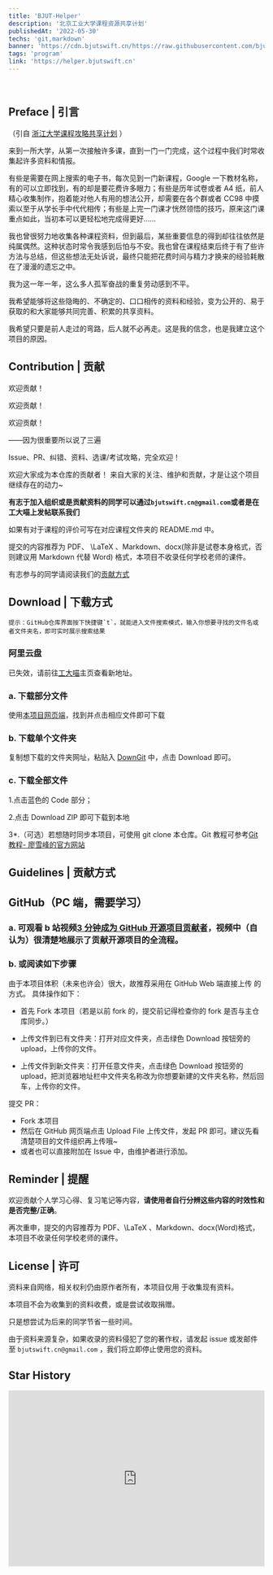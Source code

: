 ```yaml
---
title: 'BJUT-Helper'
description: '北京工业大学课程资源共享计划'
publishedAt: '2022-05-30'
techs: 'git,markdown'
banner: 'https://cdn.bjutswift.cn/https://raw.githubusercontent.com/bjut-swift/swift-image-hosting/main/swift-nest/projects/swift-logo.png'
tags: 'program'
link: 'https://helper.bjutswift.cn'
---
```


<br />
<div className='flex justify-center'>
  <GithubCard repo='bjut-swift/BJUT-Helper' />
</div>

## Preface | 引言

（引自 [浙江大学课程攻略共享计划](https://github.com/QSCTech/zju-icicles) ）

来到一所大学，从第一次接触许多课，直到一门一门完成，这个过程中我们时常收集起许多资料和情报。

有些是需要在网上搜索的电子书，每次见到一门新课程，Google 一下教材名称，有的可以立即找到，有的却是要花费许多眼力；有些是历年试卷或者 A4 纸，前人精心收集制作，抱着能对他人有用的想法公开，却需要在各个群或者 CC98 中摸索以至于从学长手中代代相传；有些是上完一门课才恍然领悟的技巧，原来这门课重点如此，当初本可以更轻松地完成得更好……

我也曾很努力地收集各种课程资料，但到最后，某些重要信息的得到却往往依然是纯属偶然。这种状态时常令我感到后怕与不安。我也曾在课程结束后终于有了些许方法与总结，但这些想法无处诉说，最终只能把花费时间与精力才换来的经验耗散在了漫漫的遗忘之中。

我为这一年一年，这么多人孤军奋战的重复劳动感到不平。

我希望能够将这些隐晦的、不确定的、口口相传的资料和经验，变为公开的、易于获取的和大家能够共同完善、积累的共享资料。

我希望只要是前人走过的弯路，后人就不必再走。这是我的信念，也是我建立这个项目的原因。

## Contribution | 贡献

欢迎贡献！

欢迎贡献！

欢迎贡献！

——因为很重要所以说了三遍

Issue、PR、纠错、资料、选课/考试攻略，完全欢迎！

欢迎大家成为本仓库的贡献者！
来自大家的关注、维护和贡献，才是让这个项目继续存在的动力~

**有志于加入组织或是贡献资料的同学可以通过`bjutswift.cn@gmail.com`或者是在工大喵上发帖联系我们**

如果有对于课程的评价可写在对应课程文件夹的 README.md 中。

提交的内容推荐为 PDF、 <LaTeX>\LaTeX</LaTeX> 、Markdown、docx(除非是试卷本身格式，否则建议用 Markdown 代替 Word) 格式，本项目不收录任何学校老师的课件。

有志参与的同学请阅读我们的[贡献方式](#contribute)

## Download | 下载方式

    提示：GitHub仓库界面按下快捷键`t`，就能进入文件搜索模式，输入你想要寻找的文件名或者文件夹名，即可实时展示搜索结果

### 阿里云盘

已失效，请前往[工大喵](https://xiaoyuancat.com/)主页查看新地址。

### a. 下载部分文件

使用[本项目网页端](https://open-bjut.github.io/BJUT-AI/)，找到并点击相应文件即可下载

### b. 下载单个文件夹

复制想下载的文件夹网址，粘贴入 [DownGit](https://minhaskamal.github.io/DownGit/#/home) 中，点击 Download 即可。

### c. 下载全部文件

<NextImage
  src='https://cdn.bjutswift.cn/https://raw.githubusercontent.com/bjut-swift/swift-image-hosting/main/swift-nest/post/bjuthelp.jpg'
  alt='右侧示例图片'
  width={500}
  height={500}
  className='my-4 w-full rounded-lg shadow-lg'
/>

1.点击蓝色的 Code 部分；

2.点击 Download ZIP 即可下载到本地

3\*.（可选）若想随时同步本项目，可使用 git clone 本仓库。Git 教程可参考[Git 教程- 廖雪峰的官方网站](https://www.liaoxuefeng.com/wiki/896043488029600)

<a id='contribute'></a>

## Guidelines | 贡献方式

## GitHub（PC 端，需要学习）

### a. 可观看 b 站视频[3 分钟成为 GitHub 开源项目贡献者](https://www.bilibili.com/video/BV1Fs4y1C7kS/?vd_source=0d0027b2a15be6333ab384009d32163d)，视频中（自认为）很清楚地展示了贡献开源项目的全流程。

### b. 或阅读如下步骤

由于本项目体积（未来也许会）很大，故推荐采用在 GitHub Web 端直接上传 的方式。
具体操作如下：

- 首先 Fork 本项目（若是以前 fork 的，提交前记得检查你的 fork 是否与主仓库同步。）

- 上传文件到已有文件夹：打开对应文件夹，点击绿色 Download 按钮旁的 upload，上传你的文件。

- 上传文件到新文件夹：打开任意文件夹，点击绿色 Download 按钮旁的 upload，把浏览器地址栏中文件夹名称改为你想要新建的文件夹名称，然后回车，上传你的文件。

提交 PR：

- Fork 本项目
- 然后在 GitHub 网页端点击 Upload File 上传文件，发起 PR 即可。建议先看清楚项目的文件组织再上传哦~
- 或者也可以直接附加在 Issue 中，由维护者进行添加。

## Reminder | 提醒

欢迎贡献个人学习心得、复习笔记等内容，**请使用者自行分辨这些内容的时效性和是否完整/正确**。

再次重申，提交的内容推荐为 PDF、<LaTeX>\LaTeX</LaTeX> 、Markdown、docx(Word)格式，本项目不收录任何学校老师的课件。

## License | 许可

资料来自网络，相关权利仍由原作者所有，本项目仅用 于收集现有资料。

本项目不会为收集到的资料收费，或是尝试收取捐赠。

只是想尝试为后来的同学节省一些时间。

由于资料来源复杂，如果收录的资料侵犯了您的著作权，请发起 issue 或发邮件至 `bjutswift.cn@gmail.com` ，我们将立即停止使用您的资料。

## Star History

<div className='relative my-4 w-full overflow-hidden rounded-lg bg-white/80 p-4 shadow-lg backdrop-blur-sm dark:bg-gray-800/80'>
  <div className='bg-noise absolute inset-0 opacity-20' />
  <div className='relative'>
    <a
      href='https://star-history.com/#bjut-swift/BJUT-Helper&Date'
      target='_blank'
      rel='noopener noreferrer'
    >
      <svg
        width='100%'
        height='100%'
        viewBox='0 0 800 550'
        xmlns='http://www.w3.org/2000/svg'
      >
        <foreignObject width='100%' height='100%'>
          <iframe
            src='https://api.star-history.com/svg?repos=bjut-swift/BJUT-Helper&type=Date'
            width='100%'
            height='100%'
            frameBorder='0'
            scrolling='no'
            style={{
              background: 'transparent',
            }}
          />
        </foreignObject>
      </svg>
    </a>
  </div>
</div>

## Related Works | 相关项目

- [上海交通大学生存手册](https://survivesjtu.gitbook.io/survivesjtumanual/)
- [浙江大学课程攻略共享计划](https://github.com/QSCTech/zju-icicles)
- [北大计算机课程大作业](https://github.com/tongtzeho/PKUCourse)
- [清华大学计算机系课程攻略](https://github.com/PKUanonym/REKCARC-TSC-UHT)
- [东南大学课程共享计划](https://github.com/zjdx1998/seucourseshare)
- [中国科学技术大学计算机学院课程资源](https://github.com/USTC-Resource/USTC-Course)
- [上海交通大学课程资料分享](https://github.com/CoolPhilChen/SJTU-Courses/)
- [中山大学课程资料分享](https://github.com/sysuexam/SYSU-Exam)
- [南京大学课程复习资料](https://github.com/idealclover/NJU-Review-Materials)
- [郑州大学课程复习资料](https://github.com/CooperNiu/ZZU-Courses-Resource)
- [广东工业大学计算机学院课程攻略](https://github.com/brenner8023/gdut-course)
